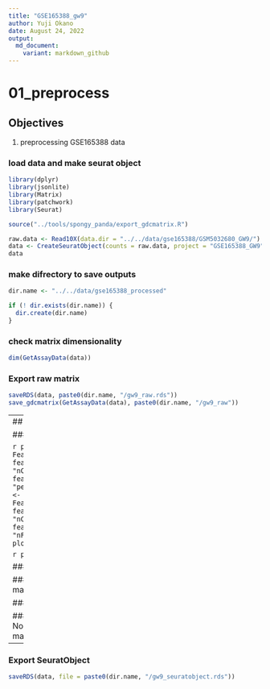 ```yaml
---
title: "GSE165388_gw9"
author: Yuji Okano
date: August 24, 2022
output:
  md_document:
    variant: markdown_github
---
```


# 01_preprocess

## Objectives
1. preprocessing GSE165388 data

### load data and make seurat object

```r
library(dplyr)
library(jsonlite)
library(Matrix)
library(patchwork)
library(Seurat)

source("../tools/spongy_panda/export_gdcmatrix.R")

raw.data <- Read10X(data.dir = "../../data/gse165388/GSM5032680_GW9/")
data <- CreateSeuratObject(counts = raw.data, project = "GSE165388_GW9", min.cells = 3, min.features = 200)
data
```

### make difrectory to save outputs
```r
dir.name <- "../../data/gse165388_processed"

if (! dir.exists(dir.name)) {
  dir.create(dir.name)
}
```

### check matrix dimensionality
```r
dim(GetAssayData(data))
```

### Export raw matrix
```r
saveRDS(data, paste0(dir.name, "/gw9_raw.rds"))
save_gdcmatrix(GetAssayData(data), paste0(dir.name, "/gw9_raw"))
```

---
## QC
```r
data[["percent.mt"]] <- PercentageFeatureSet(data, pattern = "^MT-")
```

### visualization
```r
VlnPlot(data, features = c("nFeature_RNA", "nCount_RNA", "percent.mt"), ncol = 3)
```

```r
plot1 <- FeatureScatter(data, feature1 = "nCount_RNA", feature2 = "percent.mt")
plot2 <- FeatureScatter(data, feature1 = "nCount_RNA", feature2 = "nFeature_RNA")
plot1
```

```r
plot2
```

### filter submatrix
```r
data <- subset(data, subset = nFeature_RNA > 200 & nFeature_RNA < 5000 & percent.mt < 20)
```

### check if the matrix is filtered
```r
dim(GetAssayData(data))
```

### Normalization
```r
data <- NormalizeData(data, normalization.method = "LogNormalize", scale.factor = 10000)
```

### Export Normalized (filtered) matrix
```r
saveRDS(data, paste0(dir.name, "/gw9_log.rds"))
save_gdcmatrix(GetAssayData(data), paste0(dir.name, "/gw9_log"))
```

---
### Export SeuratObject
```r
saveRDS(data, file = paste0(dir.name, "/gw9_seuratobject.rds"))
```